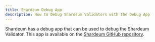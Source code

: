 ```yaml
---
title: Shardeum Debug App
description: How to Debug Shardeum Validators with the Debug App
---
```


Shardeum has a debug app that can be used to debug the Shardeum Validator. This app is available on the [Shardeum GitHub repository](https://github.com/shardeum/shardeum).

